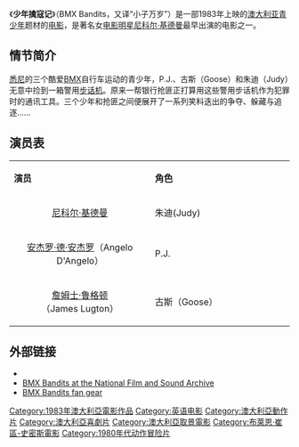 {{noteTA
|T=zh-hk:BMX強盜; zh-cn:少年擒寇记; zh-tw:飛車小子劫搶匪;
|G1=Show
|1=zh-hk:BMX強盜; zh-cn:少年擒寇记; zh-tw:飛車小子劫搶匪;}}
{{Infobox Film
| name           = 少年擒寇记
| original_name = BMX Bandits
| hk_name = BMX強盜
| cn_name = 少年擒寇记
| tw_name = 飛車小子劫搶匪
| image          = Bmxbanditsposter83.jpg
| caption        = 
| director       = [[布萊恩·崔區-史密斯|布萊恩·崔區-史密斯]]
| producer       = 
| writer         = 
| narrator       = 
| starring      = [[妮歌·潔曼|妮歌·潔曼]]<br />[[安杰罗·德·安杰罗|安杰罗·德·安杰罗]]<br />[[詹姆士·鲁格顿|詹姆士·鲁格顿]]
| music          = 
| cinematography = 
| editing        = 
| distributor    = 
| released       = {{film date|1983|12|22|澳大利亞}}
| runtime        = 88 分钟 
| country        = [[澳洲電影|澳洲]]
| language       = [[英语|英语]] 
| budget         = 
| preceded_by    = 
| followed_by    = 
| website        =
| amg_id         = 1:3515
| imdb_id        = 0085204
}}
《'''少年擒寇记'''》（BMX Bandits，又译“小子万岁”）是一部1983年上映的[[澳大利亚|澳大利亚]][[青少年|青少年]]题材的[[电影|电影]]，是著名女[[电影明星|电影明星]][[尼科尔·基德曼|尼科尔·基德曼]]最早出演的电影之一。

==情节简介==
[[悉尼|悉尼]]的三个酷爱[[BMX|BMX]]自行车运动的青少年，P.J.、古斯（Goose）和朱迪（Judy）无意中捡到一箱警用[[步话机|步话机]]。原来一帮银行抢匪正打算用这些警用步话机作为犯罪时的通讯工具。三个少年和抢匪之间便展开了一系列笑料迭出的争夺、躲藏与追逐……

==演员表== 
{|class="wikitable" width="60%" style="font-size:85%;"
|- style="background:cornflowerblue; color:white" align=center
| style="width:4%"|'''演员'''
| style="width:4%"|'''角色'''
|-
|<center> [[尼科尔·基德曼|尼科尔·基德曼]] || 朱迪(Judy) 
|-
|<center> [[安杰罗·德·安杰罗|安杰罗·德·安杰罗]]（Angelo D'Angelo） ||  P.J. 
|-
|<center> [[詹姆士·鲁格顿|詹姆士·鲁格顿]]（James Lugton） || 古斯（Goose）   
|}

== 外部链接 ==
* {{imdb title|id=0085204|title=BMX Bandits}}
*[https://archive.is/20121130002729/http://colsearch.nfsa.afc.gov.au/nfsa/search/display/display.w3p;adv=yes;group=;groupequals=;holdingType=;page=0;parentid=;query=571105;querytype=;rec=0;resCount=10 BMX Bandits at the National Film and Sound Archive]
* [https://web.archive.org/web/20090325143147/http://www.klubretro.com/index.php?page=products&id=82 BMX Bandits fan gear]

{{Brian Trenchard-Smith}}
{{DEFAULTSORT:BMX Bandits}}
[[Category:1983年澳大利亞電影作品|Category:1983年澳大利亞電影作品]]
[[Category:英语电影|Category:英语电影]]
[[Category:澳大利亞動作片|Category:澳大利亞動作片]]
[[Category:澳大利亞喜劇片|Category:澳大利亞喜劇片]]
[[Category:澳大利亞取景電影|Category:澳大利亞取景電影]]
[[Category:布萊恩·崔區-史密斯電影|Category:布萊恩·崔區-史密斯電影]]
[[Category:1980年代动作冒险片|Category:1980年代动作冒险片]]